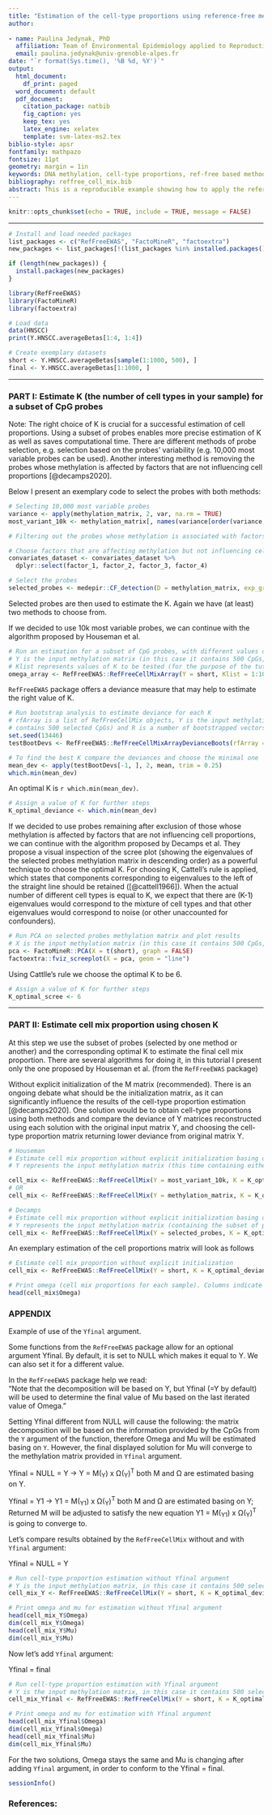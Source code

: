 ```yaml
---
title: "Estimation of the cell-type proportions using reference-free method (RefFreeEWAS)"
author:
  
- name: Paulina Jedynak, PhD
  affiliation: Team of Environmental Epidemiology applied to Reproduction and Respiratory Health, Inserm, CNRS, University Grenoble Alpes, Institute for Advanced Biosciences (IAB), U1209 Joint Research Center, Grenoble, France
  email: paulina.jedynak@univ-grenoble-alpes.fr
date: "`r format(Sys.time(), '%B %d, %Y')`"
output:
  html_document:
    df_print: paged
  word_document: default
  pdf_document:
    citation_package: natbib
    fig_caption: yes
    keep_tex: yes
    latex_engine: xelatex
    template: svm-latex-ms2.tex
biblio-style: apsr
fontfamily: mathpazo
fontsize: 11pt
geometry: margin = 1in
keywords: DNA methylation, cell-type proportions, ref-free based method, RefFreeEWAS
bibliography: reffree_cell_mix.bib
abstract: This is a reproducible example showing how to apply the reference-free method for estimation of the cell-type proportions in a sample using RefFreeEWAS package [@houseman2016]. A more detailed description of each step and theoretical background is available in the supplementary file reffree_cell_mix_tutorial.pdf to be found at https://github.com/paujedynak/reffree_cell_mix_tutorial
---
```


```r
knitr::opts_chunk$set(echo = TRUE, include = TRUE, message = FALSE)
```

****

```r
# Install and load needed packages
list_packages <- c("RefFreeEWAS", "FactoMineR", "factoextra")
new_packages <- list_packages[!(list_packages %in% installed.packages()[, "Package"])]

if (length(new_packages)) {
  install.packages(new_packages)
}

library(RefFreeEWAS)
library(FactoMineR)
library(factoextra)
```


```r
# Load data
data(HNSCC)
print(Y.HNSCC.averageBetas[1:4, 1:4])

# Create exemplary datasets
short <- Y.HNSCC.averageBetas[sample(1:1000, 500), ]
final <- Y.HNSCC.averageBetas[1:1000, ]
```

****

### PART I: Estimate K (the number of cell types in your sample) for a subset of CpG probes

Note: The right choice of K is crucial for a successful estimation of cell proportions. Using a subset of probes enables more precise estimation of K as well as saves computational time. There are different methods of probe selection, e.g. selection based on the probes' variability (e.g. 10,000 most variable probes can be used). Another interesting method is removing the probes whose methylation is affected by factors that are not influencing cell proportions [@decamps2020].   

Below I present an exemplary code to select the probes with both methods:

```r
# Selecting 10,000 most variable probes
variance <- apply(methylation_matrix, 2, var, na.rm = TRUE)
most_variant_10k <- methylation_matrix[, names(variance[order(variance, decreasing = TRUE)][1:10000])]
```

```r
# Filtering out the probes whose methylation is associated with factors that are not influencing cell proportions (like: batch effect). For details see Decamps et al. 2020 and package medepir

# Choose factors that are affecting methylation but not influencing cell proportions 
convariates_dataset <- convariates_dataset %>%
  dplyr::select(factor_1, factor_2, factor_3, factor_4)

# Select the probes
selected_probes <- medepir::CF_detection(D = methylation_matrix, exp_grp = convariates_dataset)
```


Selected probes are then used to estimate the K. Again we have (at least) two methods to choose from.    

If we decided to use 10k most variable probes, we can continue with the algorithm proposed by Houseman et al.

```r
# Run an estimation for a subset of CpG probes, with different values of K
# Y is the input methylation matrix (in this case it contains 500 CpGs, this would be replaced by 'most_variant_10k').
# Klist represents values of K to be tested (for the purpose of the tutorial I test Ks from 1 to 10)
omega_array <- RefFreeEWAS::RefFreeCellMixArray(Y = short, Klist = 1:10)
```

`RefFreeEWAS` package offers a deviance measure that may help to estimate the right value of K.

```r
# Run bootstrap analysis to estimate deviance for each K
# rfArray is a list of RefFreeCellMix objects, Y is the input methylation matrix (in this case it
# contains 500 selected CpGs) and R is a number of bootstrapped vectors to return
set.seed(13446)
testBootDevs <- RefFreeEWAS::RefFreeCellMixArrayDevianceBoots(rfArray = omega_array, Y = short, R = 10)

# To find the best K compare the deviances and choose the minimal one
mean_dev <- apply(testBootDevs[-1, ], 2, mean, trim = 0.25)
which.min(mean_dev)
```

An optimal K is `r which.min(mean_dev)`.

```r
# Assign a value of K for further steps
K_optimal_deviance <- which.min(mean_dev)
```


If we decided to use probes remaining after exclusion of those whose methylation is affected by factors that are not influencing cell proportions, we can continue with the algorithm proposed by Decamps et al. They propose a visual inspection of the scree plot (showing the eigenvalues of the selected probes methylation matrix in descending order) as a powerful technique to choose the optimal K. For choosing K, Cattell’s rule is applied, which states that components corresponding to eigenvalues to the left of the straight line should be retained ([@cattell1966]). When the actual number of different cell types is equal to K, we expect that there are (K-1) eigenvalues would correspond to the mixture of cell types and that other eigenvalues would correspond to noise (or other unaccounted for confounders).

```r
# Run PCA on selected probes methylation matrix and plot results
# X is the input methylation matrix (in this case it contains 500 CpGs, this would be replaced by 'selected_probes').
pca <- FactoMineR::PCA(X = t(short), graph = FALSE)
factoextra::fviz_screeplot(X = pca, geom = "line")
```

Using Cattlle's rule we choose the optimal K to be 6.

```r
# Assign a value of K for further steps
K_optimal_scree <- 6
```

****

### PART II: Estimate cell mix proportion using chosen K

At this step we use the subset of probes (selected by one method or another) and the corresponding optimal K to estimate the final cell mix proportion. There are several algorithms for doing it, in this tutorial I present only the one proposed by Houseman et al. (from the `RefFreeEWAS` package)

Without explicit initialization of the M matrix (recommended). There is an ongoing debate what should be the initialization matrix, as it can significantly influence the results of the cell-type proportion estimation [@decamps2020]. 
One solution would be to obtain cell-type proportions using both methods and compare the deviance of Y matrices reconstructed using each solution with the original input matrix Y, and choosing the cell-type proportion matrix returning lower deviance from original matrix Y.


```r
# Houseman
# Estimate cell mix proportion without explicit initialization basing on 10k most variable probes
# Y represents the input methylation matrix (this time containing either the subset of probes 'most_variant_10k' or all available CpGs) and K_optimal is the value of K that was chosen in PART I

cell_mix <- RefFreeEWAS::RefFreeCellMix(Y = most_variant_10k, K = K_optimal_deviance, verbose = FALSE)
# OR
cell_mix <- RefFreeEWAS::RefFreeCellMix(Y = methylation_matrix, K = K_optimal_deviance, verbose = FALSE)

```


```r
# Decamps
# Estimate cell mix proportion without explicit initialization basing on selected probes remaining after removal of probes whose methylation is not associated with cell mix
# Y represents the input methylation matrix (containing the subset of probes 'selected_probes') and K_optimal is the value of K that was chosen in PART I
cell_mix <- RefFreeEWAS::RefFreeCellMix(Y = selected_probes, K = K_optimal_scree, verbose = FALSE)
```


An exemplary estimation of the cell proportions matrix will look as follows

```r
# Estimate cell mix proportion without explicit initialization 
cell_mix <- RefFreeEWAS::RefFreeCellMix(Y = short, K = K_optimal_deviance, verbose = FALSE)

# Print omega (cell mix proportions for each sample). Columns indicate the cell types (from 1 to 6) and rows - individuals
head(cell_mix$Omega)
```


### APPENDIX

Example of use of the `Yfinal` argument.

Some functions from the `RefFreeEWAS` package allow for an optional argument Yfinal. By default, it is set to NULL which makes it equal to Y. We can also set it for a different value. 

In the `RefFreeEWAS` package help we read:    
"Note that the decomposition will be based on Y, but Yfinal (=Y by default) will be used to determine the final value of Mu based on the last iterated value of Omega."

Setting Yfinal different from NULL will cause the following: the matrix decomposition will be based on the information provided by the CpGs from the `Y` argument of the function, therefore Omega and Mu will be estimated basing on `Y`. However, the final displayed solution for Mu will converge to the methylation matrix provided in `Yfinal` argument.

Yfinal = NULL = Y → Y = M(~Y~) x Ω(~Y~)^T^ both M and Ω are estimated basing on Y.    

Yfinal = Y1 → Y1 = M(~Y1~) x Ω(~Y~)^T^ both M and Ω are estimated basing on Y; Returned M will be adjusted to satisfy the new equation Y1 = M(~Y1~) x Ω(~Y~)^T^ is going to converge to.


Let's compare results obtained by the `RefFreeCellMix` without and with `Yfinal` argument:

Yfinal = NULL = Y

```r
# Run cell-type proportion estimation without Yfinal argument
# Y is the input methylation matrix, in this case it contains 500 selected CpGs, K_optimal is the value of K that was chosen in PART II and Yfinal is NULL so by defaul it equals Y
cell_mix_Y <- RefFreeEWAS::RefFreeCellMix(Y = short, K = K_optimal_deviance, Yfinal = NULL, verbose = FALSE)

# Print omega and mu for estimation without Yfinal argument
head(cell_mix_Y$Omega)
dim(cell_mix_Y$Omega)
head(cell_mix_Y$Mu)
dim(cell_mix_Y$Mu)
```


Now let's add `Yfinal` argument:

Yfinal = final

```r
# Run cell-type proportion estimation with Yfinal argument
# Y is the input methylation matrix, in this case it contains 500 selected CpGs, K_optimal is the value of K that was chosen in PART II and Yfinal is the methylation matrix that the final solution of Mu will converge to
cell_mix_Yfinal <- RefFreeEWAS::RefFreeCellMix(Y = short, K = K_optimal_deviance, Yfinal = final, verbose = FALSE)

# Print omega and mu for estimation with Yfinal argument
head(cell_mix_Yfinal$Omega)
dim(cell_mix_Yfinal$Omega)
head(cell_mix_Yfinal$Mu)
dim(cell_mix_Yfinal$Mu)
```


For the two solutions, Omega stays the same and Mu is changing after adding `Yfinal` argument, in order to conform to the Yfinal = final.

```r
sessionInfo()
```

### References:

